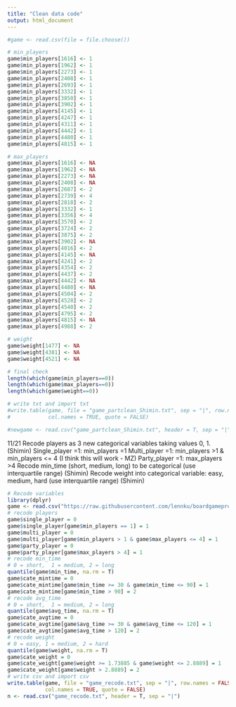 ---
title: "Clean data code"
output: html_document
---

```{r}
#game <- read.csv(file = file.choose())

# min_players
game$min_players[1616] <- 1 
game$min_players[1962] <- 1 
game$min_players[2273] <- 1 
game$min_players[2408] <- 1 
game$min_players[2693] <- 1 
game$min_players[3332] <- 1 
game$min_players[3850] <- 1 
game$min_players[3902] <- 1 
game$min_players[4145] <- 1 
game$min_players[4247] <- 1 
game$min_players[4311] <- 1 
game$min_players[4442] <- 1 
game$min_players[4480] <- 1 
game$min_players[4815] <- 1 

# max_players
game$max_players[1616] <- NA
game$max_players[1962] <- NA
game$max_players[2273] <- NA
game$max_players[2408] <- NA
game$max_players[2687] <- 2
game$max_players[2739] <- 4
game$max_players[2818] <- 2
game$max_players[3332] <- 1
game$max_players[3356] <- 4
game$max_players[3570] <- 2
game$max_players[3724] <- 2
game$max_players[3875] <- 2
game$max_players[3902] <- NA
game$max_players[4016] <- 2
game$max_players[4145] <- NA
game$max_players[4241] <- 2
game$max_players[4354] <- 2
game$max_players[4437] <- 2
game$max_players[4442] <- NA
game$max_players[4480] <- NA
game$max_players[4504] <- 2
game$max_players[4528] <- 2
game$max_players[4540] <- 2
game$max_players[4795] <- 2
game$max_players[4815] <- NA
game$max_players[4988] <- 2

# weight
game$weight[1477] <- NA
game$weight[4381] <- NA
game$weight[4521] <- NA

# final check
length(which(game$min_players==0))  
length(which(game$max_players==0))  
length(which(game$weight==0)) 

# write txt and import txt
#write.table(game, file = "game_partclean_Shimin.txt", sep = "|", row.names = FALSE,
#            col.names = TRUE, quote = FALSE)

#newgame <- read.csv("game_partclean_Shimin.txt", header = T, sep = "|") 
```

11/21
Recode players as 3 new categorical variables taking values 0, 1.  (Shimin)
Single_player =1: min_players =1 
Multi_player =1: min_players >1 & min_players <= 4 (I think this will work - MZ)
Party_player =1: max_players >4 
Recode min_time (short,  medium, long) to be categorical (use interquartile range) (Shimin)
Recode weight into categorical variable: easy, medium, hard (use interquartile range) (Shimin)

```{r}
# Recode variables
library(dplyr)
game <- read.csv("https://raw.githubusercontent.com/lennku/boardgameproject/Yanying/bgg_clean_dat.csv", sep = "")
# recode players
game$single_player = 0
game$single_player[game$min_players == 1] = 1
game$multi_player = 0
game$multi_player[game$min_players > 1 & game$max_players <= 4] = 1
game$party_player = 0
game$party_player[game$max_players > 4] = 1
# recode min_time
# 0 = short,  1 = medium, 2 = long
quantile(game$min_time, na.rm = T) 
game$cate_mintime = 0
game$cate_mintime[game$min_time >= 30 & game$min_time <= 90] = 1
game$cate_mintime[game$min_time > 90] = 2
# recode avg_time
# 0 = short,  1 = medium, 2 = long
quantile(game$avg_time, na.rm = T)
game$cate_avgtime = 0
game$cate_avgtime[game$avg_time >= 30 & game$avg_time <= 120] = 1
game$cate_avgtime[game$avg_time > 120] = 2
# recode weight
# 0 = easy, 1 = medium, 2 = hard
quantile(game$weight, na.rm = T)
game$cate_weight = 0
game$cate_weight[game$weight >= 1.73885 & game$weight <= 2.8889] = 1
game$cate_weight[game$weight > 2.8889] = 2
# write csv and import csv
write.table(game, file = "game_recode.txt", sep = "|", row.names = FALSE,
            col.names = TRUE, quote = FALSE)
n <- read.csv("game_recode.txt", header = T, sep = "|") 
```




